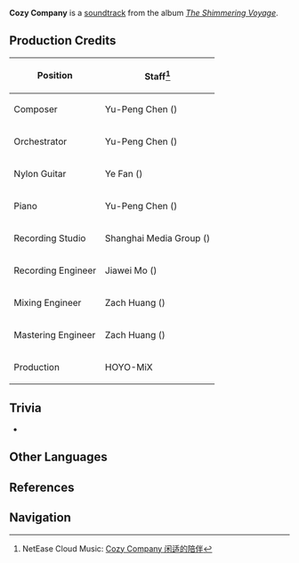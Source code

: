 {{Soundtrack Infobox
|title          =
|image          = The Shimmering Voyage.jpg
|album          = The Shimmering Voyage
|disc           = 1
|number         = 13
|featured       =
|featured2      =
|featured3      =
|featured_disc  =
|featured_disc2 =
|featured_disc3 =
|youtube_id     = cdC8wPt_SPw
|youtube_time   = 1328
|spotify_id     = 4HHOEMAEvtWDdc3IMd2fye
|played_in      = Golden Apple Archipelago
|during         = [[Golden Apple Archipelago]] (Dawn)
|domain         =
|previous       = In Stories of Fading Light
|next           = Reminiscence of the Old Days
}}
'''Cozy Company''' is a [[soundtrack]] from the album ''[[The Shimmering Voyage]]''.

==Production Credits==
{| class="wikitable" style="text-align:left; height:0.5em"
! Position
! Staff<ref>NetEase Cloud Music: [https://music.163.com/#/song?id=1861402595 Cozy Company 闲适的陪伴]</ref>
|-
! Composer
| Yu-Peng Chen ({{zh|陈致逸}})
|-
! Orchestrator
| Yu-Peng Chen ({{zh|陈致逸}})
|-
! Nylon Guitar
| Ye Fan ({{zh|范晔}})
|-
! Piano
| Yu-Peng Chen ({{zh|陈致逸}})
|-
! Recording Studio
| Shanghai Media Group ({{zh|上海广播大厦}})
|-
! Recording Engineer
| Jiawei Mo ({{zh|莫家伟}})
|-
! Mixing Engineer
| Zach Huang ({{zh|黄巍}})
|-
! Mastering Engineer
| Zach Huang ({{zh|黄巍}})
|-
! Production
| HOYO-MiX
|}

==Trivia==
* {{Transclude|Comforting Quietude|GAATheme3|section=1}}

==Other Languages==
{{Other Languages
|en      = Cozy Company
|zhs     = 闲适的陪伴
|zhs_rm  = Xiánshì de Péibàn
|zht     = 閒適的陪伴
|zht_rm  = Xiánshì de Péibàn
|zh_tl   = 
|ja      = 心地良い付き添い
|ja_rm   = Kokochiyoi Tsukisou
|ja_tl   = A Pleasant Escort
|tr      = 
|tr_tl   = 
|it      = 
|it_tl   = 
}}

==References==
{{Reflist}}

==Navigation==
{{Soundtrack Navbox|The Shimmering Voyage}}